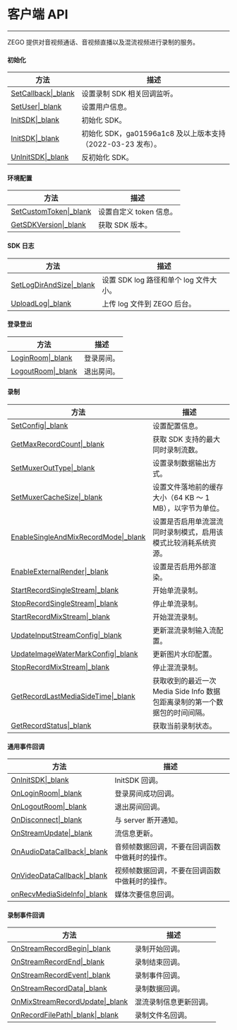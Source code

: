 # 客户端 API 

- - -


ZEGO 提供对音视频通话、音视频直播以及混流视频进行录制的服务。

#### 初始化

| 方法 | 描述 |      
|------|------|
| [SetCallback\|_blank](/API/ServerRecord/namespace_z_e_g_o_1_1_l_i_v_e_r_o_o_m.html#ac65bb0a987f3c4c2339869c8d42317ca) | 设置录制 SDK 相关回调监听。 |
| [SetUser\|_blank](/API/ServerRecord/namespace_z_e_g_o_1_1_l_i_v_e_r_o_o_m.html#a7ac98e20f63c4fae7266214be860a089) | 设置用户信息。 |
| [InitSDK\|_blank](/API/ServerRecord/namespace_z_e_g_o_1_1_l_i_v_e_r_o_o_m.html#a0b05e2d88f37fe107e55c6f01809674b) | 初始化 SDK。  |
| [InitSDK\|_blank](/API/ServerRecord/namespace_z_e_g_o_1_1_l_i_v_e_r_o_o_m.html#af8fcc2e5a69e83075637631d68fcf4ea) | 初始化 SDK，ga01596a1c8 及以上版本支持（2022-03-23 发布）。  |
| [UnInitSDK\|_blank](/API/ServerRecord/namespace_z_e_g_o_1_1_l_i_v_e_r_o_o_m.html#ad22d5b7f5f22a4f2339d7a09fbc8e149) | 反初始化 SDK。 |

#### 环境配置

| 方法 | 描述 |      
|------|------|
| [SetCustomToken\|_blank](/API/ServerRecord/namespace_z_e_g_o_1_1_l_i_v_e_r_o_o_m.html#a68bdea0d66d62c8bf4d671284707b3ae) | 设置自定义 token 信息。 | 
| [GetSDKVersion\|_blank](/API/ServerRecord/namespace_z_e_g_o_1_1_l_i_v_e_r_o_o_m.html#af4eea202c9ac60b679c34e60d0c26729) | 获取 SDK 版本。 |

#### SDK 日志

| 方法 | 描述 |      
|------|------|
| [SetLogDirAndSize\|_blank](/API/ServerRecord/namespace_z_e_g_o_1_1_l_i_v_e_r_o_o_m.html#a3b3fbef85f70e1796df124616ad3eb5e) | 设置 SDK log 路径和单个 log 文件大小。  |
| [UploadLog\|_blank](/API/ServerRecord/namespace_z_e_g_o_1_1_l_i_v_e_r_o_o_m.html#a932b070c8f8537f5ff90e7e0feebf360) | 上传 log 文件到 ZEGO 后台。  |

#### 登录登出

| 方法 | 描述 |      
|------|------|
| [LoginRoom\|_blank](/API/ServerRecord/namespace_z_e_g_o_1_1_l_i_v_e_r_o_o_m.html#ac13869a794f456b739a5c9240e8f752c) | 登录房间。 |
| [LogoutRoom\|_blank](/API/ServerRecord/namespace_z_e_g_o_1_1_l_i_v_e_r_o_o_m.html#a02b98c29388acfea615e98580dbf37be) | 退出房间。 |

#### 录制

| 方法 | 描述 |      
|------|------|
| [SetConfig\|_blank](/API/ServerRecord/namespace_z_e_g_o_1_1_l_i_v_e_r_o_o_m.html#a06880edde0dc25a759e0227b34f0e059) | 设置配置信息。  |
| [GetMaxRecordCount\|_blank](/API/ServerRecord/namespace_z_e_g_o_1_1_l_i_v_e_r_o_o_m.html#ac0a46bc40d185af50d12dc3b210c7bc7) | 获取 SDK 支持的最大同时录制流数。  |
| [SetMuxerOutType\|_blank](/API/ServerRecord/namespace_z_e_g_o_1_1_l_i_v_e_r_o_o_m.html#a079d86fab862ef7691b72aae74a825b0) | 设置录制数据输出方式。  |
| [SetMuxerCacheSize\|_blank](/API/ServerRecord/namespace_z_e_g_o_1_1_l_i_v_e_r_o_o_m.html#a3f5e354e62a78ed4d0145f46cc06ed2c) | 设置文件落地前的缓存大小（64 KB ～ 1 MB），以字节为单位。  |
| [EnableSingleAndMixRecordMode\|_blank](/API/ServerRecord/namespace_z_e_g_o_1_1_l_i_v_e_r_o_o_m.html#a53a179486c995ffceea94dfaec3935e4) | 设置是否启用单流混流同时录制模式，启用该模式比较消耗系统资源。 |
| [EnableExternalRender\|_blank](/API/ServerRecord/namespace_z_e_g_o_1_1_l_i_v_e_r_o_o_m.html#a9d82ba1d9519aaef57de93f726991ac6) | 设置是否启用外部渲染。  |
| [StartRecordSingleStream\|_blank](/API/ServerRecord/namespace_z_e_g_o_1_1_l_i_v_e_r_o_o_m.html#a0b80922806b80e32e2d2f49161b4ecde) | 开始单流录制。  |
| [StopRecordSingleStream\|_blank](/API/ServerRecord/namespace_z_e_g_o_1_1_l_i_v_e_r_o_o_m.html#a71af2d4df09f6ad42b3b51715fe7eb7f) | 停止单流录制。  |
| [StartRecordMixStream\|_blank](/API/ServerRecord/namespace_z_e_g_o_1_1_l_i_v_e_r_o_o_m.html#a6a117184a597fe9cb7b6bdce03604b39) | 开始混流录制。  |
| [UpdateInputStreamConfig\|_blank](/API/ServerRecord/namespace_z_e_g_o_1_1_l_i_v_e_r_o_o_m.html#ae9f7fbef19a9dde6908e8378df4df71f) | 更新混流录制输入流配置。  |
| [UpdateImageWaterMarkConfig\|_blank](/API/ServerRecord/namespace_z_e_g_o_1_1_l_i_v_e_r_o_o_m.html#aa7978cd09c9542c3e52b45077d4198c4) | 更新图片水印配置。  |
| [StopRecordMixStream\|_blank](/API/ServerRecord/namespace_z_e_g_o_1_1_l_i_v_e_r_o_o_m.html#af59c73eed250520f562ebdbff1bb6776) | 停止混流录制。  |
| [GetRecordLastMediaSideTime\|_blank](/API/ServerRecord/namespace_z_e_g_o_1_1_l_i_v_e_r_o_o_m.html#af11acf7b7af97126a6cbe2fca2e7cca9) | 获取收到的最近一次 Media Side Info 数据包距离录制的第一个数据包的时间间隔。 |
| [GetRecordStatus\|_blank](/API/ServerRecord/namespace_z_e_g_o_1_1_l_i_v_e_r_o_o_m.html#a1c2d983f3d3cef1ef0b54288e9e2eac3) | 获取当前录制状态。 |

#### 通用事件回调

| 方法 | 描述 |
|-----|------|
| [OnInitSDK\|_blank](/API/ServerRecord/class_z_e_g_o_1_1_l_i_v_e_r_o_o_m_1_1_i_callback.html#a0aac84d3cc3a5726e42e70db5d545c0c) | InitSDK 回调。  |
| [OnLoginRoom\|_blank](/API/ServerRecord/class_z_e_g_o_1_1_l_i_v_e_r_o_o_m_1_1_i_callback.html#ad037078aa535e93d10c4fb6b3c4c776e) | 登录房间成功回调。  |
| [OnLogoutRoom\|_blank](/API/ServerRecord/class_z_e_g_o_1_1_l_i_v_e_r_o_o_m_1_1_i_callback.html#afa9006e5d76314cb8bc1d5171aebf645) | 退出房间回调。  |
| [OnDisconnect\|_blank](/API/ServerRecord/class_z_e_g_o_1_1_l_i_v_e_r_o_o_m_1_1_i_callback.html#a2c50219c36ddb0e8c691717fb9776855) | 与 server 断开通知。  |
| [OnStreamUpdate\|_blank](/API/ServerRecord/class_z_e_g_o_1_1_l_i_v_e_r_o_o_m_1_1_i_callback.html#a6d0fe744187badddf744918869c59dfd) | 流信息更新。  |
| [OnAudioDataCallback\|_blank](/API/ServerRecord/class_z_e_g_o_1_1_l_i_v_e_r_o_o_m_1_1_i_callback.html#a84c2a14c8d0e044f52c9ab0d9d11802f) | 音频帧数据回调，不要在回调函数中做耗时的操作。 |
| [OnVideoDataCallback\|_blank](/API/ServerRecord/class_z_e_g_o_1_1_l_i_v_e_r_o_o_m_1_1_i_callback.html#a9327e1b201bbe9bbd7957b5a9151e7c7) | 视频帧数据回调，不要在回调函数中做耗时的操作。 |
| [onRecvMediaSideInfo\|_blank](/API/ServerRecord/class_z_e_g_o_1_1_l_i_v_e_r_o_o_m_1_1_i_media_side_callback.html#a1ebd6831721ce03e71db1c52a904e008) | 媒体次要信息回调。 |

#### 录制事件回调

| 方法 | 描述 |      
|------|------|
| [OnStreamRecordBegin\|_blank](/API/ServerRecord/class_z_e_g_o_1_1_l_i_v_e_r_o_o_m_1_1_i_callback.html#ab604440a9674acaa29b2519033bd859c) | 录制开始回调。  |
| [OnStreamRecordEnd\|_blank](/API/ServerRecord/class_z_e_g_o_1_1_l_i_v_e_r_o_o_m_1_1_i_callback.html#a04fb6c2baec434388a17f8edc78259e2) | 录制结束回调。  |
| [OnStreamRecordEvent\|_blank](/API/ServerRecord/class_z_e_g_o_1_1_l_i_v_e_r_o_o_m_1_1_i_callback.html#a351cbd5fac8f9784ada86e7c228c78ec) | 录制事件回调。  |
| [OnStreamRecordData\|_blank](/API/ServerRecord/class_z_e_g_o_1_1_l_i_v_e_r_o_o_m_1_1_i_callback.html#aca52e7bbe249d107a9794587f54b3c02) | 录制数据回调。  |
| [OnMixStreamRecordUpdate\|_blank](/API/ServerRecord/class_z_e_g_o_1_1_l_i_v_e_r_o_o_m_1_1_i_callback.html#ad5838ef43c3ec75de7f556c085fba7f3) | 混流录制信息更新回调。  |
| [OnRecordFilePath\|_blank\|_blank](/API/ServerRecord/class_z_e_g_o_1_1_l_i_v_e_r_o_o_m_1_1_i_callback.html#a181cd457aab2aba23961115bf7b87733) | 录制文件名回调。  |
